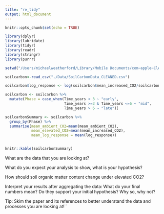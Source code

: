 ```yaml
---
title: "re_tidy"
output: html_document
---
```


```r
knitr::opts_chunk$set(echo = TRUE)
```


```r
library(dplyr)
library(lubridate)
library(tidyr)
library(readr)
library(stringr)
library(purrr)

setwd("/Users/michaelweatherford/Library/Mobile Documents/com~apple~CloudDocs/School Work/Grad School/Year 1/Spring Semester/AGDS 1/AGDS")

soilcarbon<-read_csv("./Data/SoilCarbonData_CLEANED.csv")

soilcarbon$log_response <- log(soilcarbon$mean_increased_CO2/soilcarbon$mean_ambient_CO2)

soilcarbon <- soilcarbon %>%
  mutate(Phase = case_when(Time_years < 3 ~ "early",
                           Time_years >=3 & Time_years <=6 ~ "mid",
                           Time_years > 6 ~ "late"))

soilcarbonSummary <- soilcarbon %>%
  group_by(Phase) %>%
  summarise(mean_ambient_CO2=mean(mean_ambient_CO2),
            mean_elevated_CO2=mean(mean_increased_CO2),
            mean_log_response = mean(log_response))
  
```

```r
knitr::kable(soilcarbonSummary)
```



What are the data that you are looking at?

What do you expect your analysis to show, what is your hypothesis? 

How should soil organic matter content change under elevated CO2?

Interpret your results after aggregating the data: What do your final numbers mean? Do they support your initial hypothesis? Why so, why not?

Tip: Skim the paper and its references to better understand the data and processes you are looking at!``